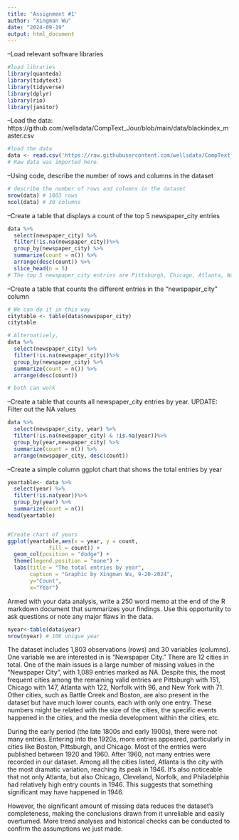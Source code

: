 ```yaml
---
title: 'Assignment #1'
author: "Xingman Wu"
date: "2024-09-19"
output: html_document
---
```

--Load relevant software libraries
```r
#load libraries
library(quanteda)
library(tidytext)
library(tidyverse)
library(dplyr)
library(rio)
library(janitor)
```

--Load the data: https://github.com/wellsdata/CompText_Jour/blob/main/data/blackindex_master.csv
```r
#load the data
data <- read.csv('https://raw.githubusercontent.com/wellsdata/CompText_Jour/refs/heads/main/data/blackindex_master.csv')
# Raw data was imported here.
```

--Using code, describe the number of rows and columns in the dataset
```r
# describe the number of rows and columns in the dataset
nrow(data) # 1803 rows
ncol(data) # 30 columns
```

--Create a table that displays a count of the top 5 newspaper_city entries
```r
data %>% 
  select(newspaper_city) %>% 
  filter(!is.na(newspaper_city))%>% 
  group_by(newspaper_city) %>% 
  summarize(count = n()) %>% 
  arrange(desc(count)) %>%
  slice_head(n = 5)
# The top 5 newspaper_city entries are Pittsburgh, Chicago, Atlanta, Norfolk, and New York.

```

--Create a table that counts the different entries in the "newspaper_city" column
```r
# We can do it in this way
citytable <- table(data$newspaper_city)
citytable 

# Alternatively, 
data %>% 
  select(newspaper_city) %>% 
  filter(!is.na(newspaper_city))%>% 
  group_by(newspaper_city) %>% 
  summarize(count = n()) %>% 
  arrange(desc(count))

# both can work
```
--Create a table that counts all newspaper_city entries by year. UPDATE: Filter out the NA values
```r
data %>% 
  select(newspaper_city, year) %>% 
  filter(!is.na(newspaper_city) & !is.na(year))%>% 
  group_by(year,newspaper_city) %>% 
  summarize(count = n()) %>% 
  arrange(newspaper_city, desc(count))

```

--Create a simple column ggplot chart that shows the total entries by year
```r
yeartable<- data %>% 
  select(year) %>% 
  filter(!is.na(year))%>% 
  group_by(year) %>% 
  summarize(count = n())
head(yeartable)


#Create chart of years
ggplot(yeartable,aes(x = year, y = count,
             fill = count)) +
  geom_col(position = "dodge") + 
  theme(legend.position = "none") +
  labs(title = "The total entries by year",
       caption = "Graphic by Xingman Wu, 9-20-2024",
       y="Count",
       x="Year")

```

Armed with your data analysis, write a 250 word memo at the end of the R markdown document that summarizes your findings. 
Use this opportunity to ask questions or note any major flaws in the data.

```r
nyear<-table(data$year)
nrow(nyear) # 106 unique year

```
The dataset includes 1,803 observations (rows) and 30 variables (columns). One variable we are interested in is “Newspaper City.” There are 12 cities in total. One of the main issues is a large number of missing values in the “Newspaper City”, with 1,089 entries marked as NA. Despite this, the most frequent cities among the remaining valid entries are Pittsburgh with 151, Chicago with 147, Atlanta with 122, Norfolk with 96, and New York with 71. Other cities, such as Battle Creek and Boston, are also present in the dataset but have much lower counts, each with only one entry. These numbers might be related with the size of the cities, the specific events happened in the cities, and the media development within the cities, etc.

During the early period (the late 1800s and early 1900s), there were not many entries. Entering into the 1920s, more entries appeared, particularly in cities like Boston, Pittsburgh, and Chicago. Most of the entries were published between 1920 and 1960. After 1960, not many entries were recorded in our dataset. Among all the cities listed, Atlanta is the city with the most dramatic variation, reaching its peak in 1946. It’s also noticeable that not only Atlanta, but also Chicago, Cleveland, Norfolk, and Philadelphia had relatively high entry counts in 1946. This suggests that something significant may have happened in 1946.

However, the significant amount of missing data reduces the dataset’s completeness, making the conclusions drawn from it unreliable and easily overturned. More trend analyses and historical checks can be conducted to confirm the assumptions we just made.


